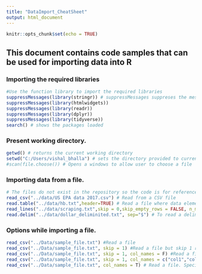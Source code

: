 ```yaml
---
title: "DataImport_CheatSheet"
output: html_document
---
```


```r
knitr::opts_chunk$set(echo = TRUE)
```

## This document contains code samples that can be used for importing data into R

### Importing the required libraries
```r
#Use the function library to import the required libraries
suppressMessages(library(stringr)) # suppressMessages suppreses the messages displayed whille loading the package
suppressMessages(library(htmlwidgets))
suppressMessages(library(readr))
suppressMessages(library(dplyr))
suppressMessages(library(tidyverse))
search() # shows the packages loaded
```

### Present working directory.
```r
getwd() # returns the current working directory
setwd("C:/Users/vishal_bhalla") # sets the directory provided to current working directory
#scan(file.choose()) # Opens a windows to allow user to choose a file
```

### Importing data from a file. 
```r
# The files do not exist in the repository so the code is for reference only
read_csv("../data/US EPA data 2017.csv") # Read from a CSV file
read.table("../data/hb.txt",header=TRUE) # Read a file where data elements are separated by one of more spaces or tabs
read_lines("../data/scraping.txt",skip = 0,skip_empty_rows = FALSE, n_max =10) # Read specific number of lines
read.delim("../data/dollar_deliminited.txt", sep="$") # To read a delimited file
```

### Options while importing a file. 
```r
read_csv("../Data/sample_file.txt") #Read a file
read_csv("../Data/sample_file.txt", skip = 1) #Read a file but skip 1 row. 1st row read is considered as header
read_csv("../Data/sample_file.txt", skip = 1, col_names = F) #Read a file but skip 1 row.X1,X2 are assigned header
read_csv("../Data/sample_file.txt", skip = 1, col_names = c("col1","col2")) #Read a file but skip 1 row.Specify Headers.
read_csv("../Data/sample_file.txt", col_names = T) # Read a file. Specify that 1st row is header row
```